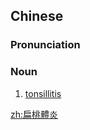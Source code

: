 {{also|扁桃体炎}}
==Chinese==
{{zh-forms|s=扁桃体炎|type=31}}

===Pronunciation===
{{zh-pron
|m=biǎntáotǐyán
|c=bin2 tou4 tai2 jim4
|cat=n
}}

===Noun===
{{zh-noun}}

# {{lb|zh|chiefly|Mainland|pathology}} [[tonsillitis]]
#: {{zh-syn|扁桃腺炎}}

[[zh:扁桃體炎]]